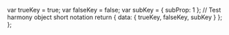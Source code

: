   var trueKey = true;
  var falseKey = false;
  var subKey = { subProp: 1 };
  // Test harmony object short notation
  return { data: { trueKey, falseKey, subKey } };
};

<Thing />
